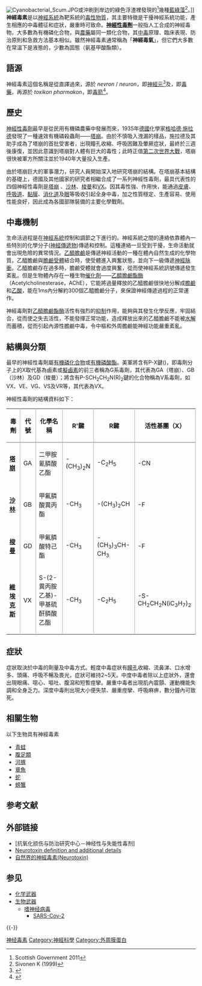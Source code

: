 {{refimprove|time=2018-03-14T02:57:29+00:00}}
{{medical}}
[[File:Cyanobacterial_Scum.JPG|thumb]]或沖刷到岸边的綠色浮渣裡發現的<ref>Scottish Government 2011</ref>幾種[[藍綠藻|藍綠藻]]<ref>Sivonen K (1999)</ref>。]]
'''神經毒素'''是以[[神經系統|神經系統]]為靶系統的[[毒性物質|毒性物質]]，其主要特徵是干擾神經系統功能，產生相應的中毒體征和症狀，嚴重時可致命。'''[[神經性毒劑|神經性毒劑]]'''一般指人工合成的神經毒物，大多數為有機磷化合物，與[[農藥|農藥]]屬同一類化合物，其[[中毒|中毒]]原理、臨床表現、防治原則和急救方法基本相似。雖然神經毒素通常稱為「'''神經毒氣'''」，但它們大多數在常溫下是液態的，少數為固態（氨基甲酸酯類）。

== 語源 ==
神經毒素這個名稱是從{{lang-en|'''Neurotoxin'''}}直譯過來，源於{{lang-el|[[wikt:νευρών|νευρών]]}} ''nevron'' / ''neuron''，即[[神經元|神經元]]<ref>{{Cite web |url=http://www.etymonline.com/index.php?term=neuro- |title=Online Etymological Dictionary: ''Neuro-'' |access-date=2012-10-04 |archive-date=2016-09-12 |archive-url=https://web.archive.org/web/20160912143459/http://www.etymonline.com/index.php?term=neuro- |dead-url=no }}</ref>及{{lang-la|''toxicum''}}，即[[毒藥|毒藥]]，再源於{{lang-el|[[wikt:τοξικόν|τοξικόν]] [[wiktionary:φάρμακον|φάρμακον]]}} ''toxikon pharmakon''，即[[毒箭|毒箭]]<ref>{{Cite web |url=http://www.etymonline.com/index.php?term=toxic&allowed_in_frame=0 |title=Online Etymological Dictionary: ''Toxic'' |access-date=2012-10-04 |archive-date=2016-09-12 |archive-url=https://web.archive.org/web/20160912123649/http://www.etymonline.com/index.php?term=toxic&allowed_in_frame=0 |dead-url=no }}</ref>。

== 歷史 ==
[[神經性毒劑|神經性毒劑]]最早是從民用有機磷農藥中發展而來，1935年[[德國|德國]]化學家[[格哈德·施拉德|格哈德·施拉德]]發現了一種速效有機磷殺蟲劑——[[塔崩|塔崩]]。由於不慎吸入洩漏的樣品，施拉德及其助手成為了塔崩的首批受害者，出現瞳孔收縮、呼吸困難及暈厥症狀，最終於三週後康復，並因此意識到塔崩對人體有巨大的毒性；此時正值[[第二次世界大戰|第二次世界大戰]]，塔崩很快被軍方所關注並於1940年大量投入生產。

由於塔崩巨大的軍事潛力，研究人員開始深入地研究塔崩的結構。在塔崩基本結構的基礎上，德國及其他國家的研究者相繼合成了一系列神經性毒劑，最具代表性的四個神經性毒劑是[[塔崩|塔崩]] 、[[沙林|沙林]]、[[梭曼|梭曼]]和[[VX_(神經毒劑)|VX]]。因其毒性強、作用快，能通過[[皮膚|皮膚]]、[[呼吸道|呼吸道]]、[[黏膜|黏膜]]、[[消化道|消化道]]及[[眼|眼]]等吸收引起全身中毒，加之性質穩定、生產容易、使用性能良好，因此成為各國部隊裝備的主要化學戰劑。


== 中毒機制 ==

生命活過程是在[[神經系統|神經系統]]控制和調節之下進行的。神經系統之間的連絡依靠體內一些特別的化學分子([[神經傳遞物|神經傳遞物]])傳遞和控制。這種連絡一旦受到干擾，生命活動就會出現危險的異常情況。[[乙醯膽鹼|乙醯膽鹼]]是傳遞神經活動的一種在體內自然生成的化學物質。乙醯膽鹼與[[膽鹼受體|膽鹼受體]]結合時，使受體進入興奮狀態，並向下一級傳遞[[神經脉衝|神經脉衝]]。乙醯膽鹼存在過多時，膽鹼受體就會過度興奮，從而使神經系統訊號傳遞發生紊亂。但是生物體內存在一種生物[[催化劑|催化劑]]——[[乙醯膽鹼酯酶|乙醯膽鹼酯酶]]（Acetylcholinesterase，AChE），它能將過量釋放的乙醯膽鹼很快地分解成[[膽鹼|膽鹼]]和[[乙酸|乙酸]]，能在1ms內分解約300個乙醯膽鹼分子，來保證神經傳遞過程的正常運作。

神經毒劑對[[乙醯膽鹼酯酶|乙醯膽鹼酯酶]]活性有強烈的[[抑制|抑制]]作用，能夠與其發生化學反應，牢固結合，從而使之失去活性，不能發揮正常功能，造成釋放出來的乙醯膽鹼不能被[[水解|水解]]而蓄積，從而引起內源性膽鹼中毒，令中樞和外周膽鹼能神經功能嚴重紊亂。

== 結構與分類 ==
最早的神經性毒劑屬[[有機磷化合物|有機磷化合物]]或[[有機磷酸酯|有機磷酸酯]]。美軍將含有P-X鍵({{lang|en|[[氟|F]],[[氯|Cl]],[[氰|CN]],[[碘|I]],[[溴|Br]],[[硒|Se]]}})，即毒劑分子上的X取代基為鹵素或[[擬鹵素|擬鹵素]]的前三者稱為G系毒劑，其代表為GA（塔崩）、GB（沙林）及GD（梭曼）；將含有P-SCH<sub>2</sub>CH<sub>2</sub>N(R)<sub>2</sub>鍵的化合物稱為V系毒劑，如VX、VE、VG、VS及VR等，其代表為VX。

神經性毒劑的結構資料如下：
{| style="margin: 0 0 1em 1em; border: 1px solid #aaaaaa; background:#edf3fe; text-align:left; font-size: 85%; width: 80%" cellpadding="5" cellspacing="0"
|- style="background:#ccccff; border-top: 1px solid #aaaaaa; text-align:center; padding: 0 5px 0 5px;"
! style="border-right: 1px solid #aaaaaa; border-bottom: 2px solid #aaaaaa" | '''毒劑'''
! style="border-right: 1px solid #aaaaaa; border-bottom: 2px solid #aaaaaa" | '''代號'''
! style="border-right: 1px solid #aaaaaa; border-bottom: 2px solid #aaaaaa" | '''化學名稱'''
! style="border-right: 1px solid #aaaaaa; border-bottom: 2px solid #aaaaaa" | '''R'鍵'''
! style="border-right: 1px solid #aaaaaa; border-bottom: 2px solid #aaaaaa" | '''R鍵'''
! style="border-right: 1px solid #aaaaaa; border-bottom: 2px solid #aaaaaa" | '''活性基團（X）'''
|- style="background:#DCDFFE; border-right:1px solid red"
| style="border-right: 1px solid #aaaaaa" | '''[[塔崩|塔崩]]'''
| style="border-right: 1px solid #aaaaaa" | GA
| style="border-right: 1px solid #aaaaaa" | 二甲胺氰膦酸乙酯
| style="border-right: 1px solid #aaaaaa" | -(CH<sub>3</sub>)<sub>2</sub>N
| style="border-right: 1px solid #aaaaaa" | -C<sub>2</sub>H<sub>5</sub>
| style="border-right: 1px solid #aaaaaa" | -CN
|- style="background:#ccccff; border-right:1px solid red"
| style="border-right: 1px solid #aaaaaa" | '''[[沙林|沙林]]'''
| style="border-right: 1px solid #aaaaaa" | GB
| style="border-right: 1px solid #aaaaaa" | 甲氟膦酸異丙酯
| style="border-right: 1px solid #aaaaaa" | -CH<sub>3</sub>
| style="border-right: 1px solid #aaaaaa" | -(CH<sub>3</sub>)<sub>2</sub>CH
| style="border-right: 1px solid #aaaaaa" | -F
|- style="background:#DCDFFE; border-right:1px solid red"
| style="border-right: 1px solid #aaaaaa" | '''[[梭曼|梭曼]]'''
| style="border-right: 1px solid #aaaaaa" | GD
| style="border-right: 1px solid #aaaaaa" | 甲氟膦酸特己酯
| style="border-right: 1px solid #aaaaaa" | -CH<sub>3</sub>
| style="border-right: 1px solid #aaaaaa" | -(CH<sub>3</sub>)<sub>3</sub>CH-CH<sub>3</sub>
| style="border-right: 1px solid #aaaaaa" | -F
|- style="background:#ccccff; border-right:1px solid red"
| style="border-right: 1px solid #aaaaaa" | '''[[VX_(神經毒劑)|維埃克斯]]'''
| style="border-right: 1px solid #aaaaaa" | VX
| style="border-right: 1px solid #aaaaaa" | S-(2-異丙胺乙基)-甲基硫酐膦酸乙酯
| style="border-right: 1px solid #aaaaaa" | -CH<sub>3</sub>
| style="border-right: 1px solid #aaaaaa" | -C<sub>2</sub>H<sub>5</sub>
| style="border-right: 1px solid #aaaaaa" | -S-CH<sub>2</sub>CH<sub>2</sub>N(iC<sub>3</sub>H<sub>7</sub>)<sub>2</sub>
|}

== 症狀 ==
症狀取決於中毒的劑量及中毒方式。輕度中毒症狀有[[瞳孔|瞳孔]]收縮、流鼻涕、口水增多、頭痛、呼吸不暢及畏光，症狀可維持2~5天。中度中毒者除以上症狀外，還會出現眼痛、噁心、嘔吐、腹瀉和短暫痙攣。嚴重中毒者出現肌內震顫、運動機能失調和全身乏力。深度中毒則出現大小便失禁、嚴重痙攣、呼吸麻痹，數分鐘內可致死。

==相關生物==
以下生物具有神經毒素
* [[青蛙|青蛙]]
* [[腹足類|腹足類]]
* [[河豚|河豚]]
* [[章魚|章魚]]
* [[蛇|蛇]]
* [[螃蟹|螃蟹]]

== 参考文献 ==
{{Reflist}}

== 外部链接 ==
*[抗氧化损伤与防治研究中心－神经性与失能性毒剂]
*[https://web.archive.org/web/20080921090347/http://www.omdict.com/definition/neurotoxin.php Neurotoxin definition and additional details]
*[http://smallcollation.blogspot.com/2013/04/neurotoxin.html 自然界的神經毒素(Neurotoxin)] {{Wayback|url=http://smallcollation.blogspot.com/2013/04/neurotoxin.html |date=20190522052643 }}

== 参见 ==
* [[化学武器|化学武器]]
* [[生物武器|生物武器]]
** [[嗜神经病毒|嗜神经病毒]]
*** [[SARS-Cov-2|SARS-Cov-2]]

{{-}}
{{神经科学}}
{{化學武器}}

[[Category:神经毒素|]]
[[Category:神經科學|Category:神經科學]]
[[Category:外周膜蛋白|Category:外周膜蛋白]]
